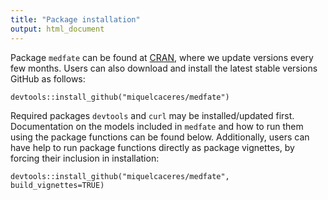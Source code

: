 ```yaml
---
title: "Package installation"
output: html_document
---
```

Package `medfate` can be found at [CRAN](https://cran.r-project.org/), where we update versions every few months. Users can also download and install the latest stable versions GitHub as follows:

`devtools::install_github("miquelcaceres/medfate")`

Required packages `devtools` and `curl` may be installed/updated first. Documentation on the models included in `medfate` and how to run them using the package functions can be found below. Additionally, users can have help to run package functions directly as package vignettes, by forcing their inclusion in installation: 

`devtools::install_github("miquelcaceres/medfate", build_vignettes=TRUE)`
